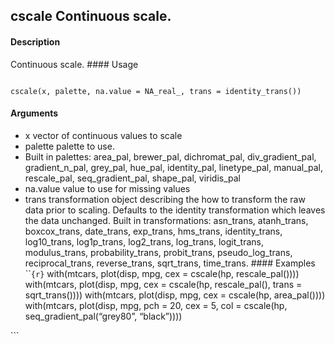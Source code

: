 ## cscale Continuous scale.
#### Description
Continuous scale.
#### Usage
<pre><code>
cscale(x, palette, na.value = NA_real_, trans = identity_trans())
</code></pre>
#### Arguments
* x vector of continuous values to scale
* palette palette to use.
* Built in palettes: area_pal, brewer_pal, dichromat_pal, div_gradient_pal, gradient_n_pal, grey_pal, hue_pal, identity_pal, linetype_pal, manual_pal,
rescale_pal, seq_gradient_pal, shape_pal, viridis_pal
* na.value value to use for missing values
* trans transformation object describing the how to transform the raw data prior to scaling.
Defaults to the identity transformation which leaves the data unchanged.
Built in transformations: asn_trans, atanh_trans, boxcox_trans, date_trans,
exp_trans, hms_trans, identity_trans, log10_trans, log1p_trans, log2_trans,
log_trans, logit_trans, modulus_trans, probability_trans, probit_trans,
pseudo_log_trans, reciprocal_trans, reverse_trans, sqrt_trans, time_trans.
#### Examples
```{r}`
with(mtcars, plot(disp, mpg, cex = cscale(hp, rescale_pal())))
with(mtcars, plot(disp, mpg, cex = cscale(hp, rescale_pal(),
                                          trans = sqrt_trans())))
with(mtcars, plot(disp, mpg, cex = cscale(hp, area_pal())))
with(mtcars, plot(disp, mpg, pch = 20, cex = 5,
                  col = cscale(hp, seq_gradient_pal("grey80", "black"))))

```
